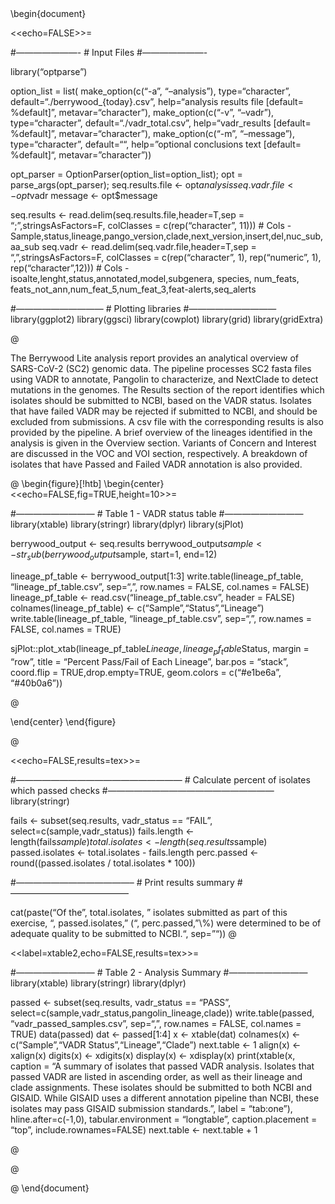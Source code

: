 %
\documentclass[12pt]{article}
\usepackage{Sweave}
\usepackage{pdflscape}
\usepackage{geometry}
\usepackage{longtable}
\geometry{letterpaper, portrait, margin=1in}
\SweaveOpts{height=6,width=10,echo=FALSE}
\setkeys{Gin}{width=6in}
\usepackage[format=hang,font=small,labelfont=bf]{caption}
\usepackage[dvipsnames]{xcolor}

\title{SARS-CoV-2 Characterization, Mutation Prediction \& \protect\\ Genome Analysis \protect\\[0.2in]Berrywood Analysis for:\protect\\"Title goes here"}


\begin{document}
\maketitle
\tableofcontents

<<echo=FALSE>>=

#----------------------
# Input Files
#----------------------

library("optparse")

option_list = list(
  make_option(c("-a", "--analysis"), type="character", default="./berrywood_{today}.csv",
              help="analysis results file [default= %default]", metavar="character"),
  make_option(c("-v", "--vadr"), type="character", default="./vadr_total.csv",
              help="vadr_results [default= %default]", metavar="character"),
  make_option(c("-m", "--message"), type="character", default="",
              help="optional conclusions text [default= %default]", metavar="character"))


opt_parser = OptionParser(option_list=option_list);
opt = parse_args(opt_parser);
seq.results.file <- opt$analysis
seq.vadr.file <- opt$vadr
message <- opt$message

  seq.results <- read.delim(seq.results.file,header=T,sep = ";",stringsAsFactors=F,
    colClasses = c(rep("character", 11)))
    # Cols - Sample,status,lineage,pango_version,clade,next_version,insert,del,nuc_sub,aa_sub
  seq.vadr <- read.delim(seq.vadr.file,header=T,sep = ",",stringsAsFactors=F,
    colClasses = c(rep("character", 1), rep("numeric", 1), rep("character",12)))
    # Cols - isoalte,lenght,status,annotated,model,subgenera, species, num_feats, feats_not_ann,num_feat_5,num_feat_3,feat-alerts,seq_alerts

#------------------------------
# Plotting libraries
#------------------------------
library(ggplot2)
library(ggsci)
library(cowplot)
library(grid)
library(gridExtra)

@

\newpage

\section{Overview}
\setlength\floatsep{0pt}
\setlength\intextsep{0pt}

The Berrywood Lite analysis report provides an analytical overview of SARS-CoV-2 (SC2) genomic data. The pipeline processes SC2 fasta files using VADR to annotate, Pangolin to characterize, and NextClade to detect mutations in the genomes. The Results section of the report identifies which isolates should be submitted to NCBI, based on the VADR status. Isolates that have failed VADR may be rejected if submitted to NCBI, and should be excluded from submissions. A csv file with the corresponding results is also provided by the pipeline. A brief overview of the lineages identified in the analysis is given in the Overview section. Variants of Concern and Interest are discussed in the VOC and VOI section, respectively. A breakdown of isolates that have Passed and Failed VADR annotation is also provided.
\vspace{20pt}

@
\begin{figure}[!htb]
\begin{center}
<<echo=FALSE,fig=TRUE,height=10>>=

#---------------------------
# Table 1 - VADR status table
#---------------------------
library(xtable)
library(stringr)
library(dplyr)
library(sjPlot)

berrywood_output <- seq.results
berrywood_output$sample <- str_sub(berrywood_output$sample, start=1, end=12)

lineage_pf_table <- berrywood_output[1:3]
write.table(lineage_pf_table, "lineage_pf_table.csv", sep=",", row.names = FALSE, col.names = FALSE)
lineage_pf_table <- read.csv("lineage_pf_table.csv", header = FALSE)
colnames(lineage_pf_table) <- c("Sample","Status","Lineage")
write.table(lineage_pf_table, "lineage_pf_table.csv", sep=",", row.names = FALSE, col.names = TRUE)


sjPlot::plot_xtab(lineage_pf_table$Lineage, lineage_pf_table$Status, margin = "row", title = "Percent Pass/Fail of Each Lineage", bar.pos = "stack", coord.flip = TRUE,drop.empty=TRUE, geom.colors = c("#e1be6a", "#40b0a6"))

@
\captionsetup{skip=5pt}
\caption{Percent Pass/Fail of Each Lineage. Each lineage identified in the analysis is included
in the figure. Those isolates that passed VADR are in light blue, while those isolates
that failed VADR are gold. The total number of isolates present that passed and
failed are included in the figure on their respective bars, as well as the percentage
passed or failed.}
\end{center}
\end{figure}




@
\section{Results}

<<echo=FALSE,results=tex>>=

#---------------------------------------------------------
# Calculate percent of isolates which passed checks
#---------------------------------------------------------
library(stringr)


fails <- subset(seq.results, vadr_status == "FAIL", select=c(sample,vadr_status))
fails.length <- length(fails$sample)
total.isolates <- length(seq.results$sample)
passed.isolates <- total.isolates - fails.length
perc.passed <- round((passed.isolates / total.isolates * 100))

#-----------------------------------------
# Print results summary
#-----------------------------------------

cat(paste("Of the ", total.isolates, " isolates submitted as part of this exercise, ", passed.isolates, " (", perc.passed, "\\%) were determined to be of adequate quality to be submitted to NCBI.\n", sep=""))
@

\vspace{20pt}
<<label=xtable2,echo=FALSE,results=tex>>=

#---------------------------
# Table 2 - Analysis Summary
#---------------------------
library(xtable)
library(stringr)
library(dplyr)

passed <- subset(seq.results, vadr_status == "PASS", select=c(sample,vadr_status,pangolin_lineage,clade))
write.table(passed, "vadr_passed_samples.csv", sep=",", row.names = FALSE, col.names = TRUE)
data(passed)
dat <- passed[1:4]
x <- xtable(dat)
colnames(x) <- c("Sample","VADR Status","Lineage","Clade")
next.table <- 1
align(x) <- xalign(x)
digits(x) <- xdigits(x)
display(x) <- xdisplay(x)
print(xtable(x, caption = "A summary of isolates that passed VADR analysis. Isolates that passed VADR are listed in ascending order, as well as their lineage and clade assignments. These isolates should be submitted to both NCBI and GISAID. While GISAID uses a different annotation pipeline than NCBI, these isolates may pass GISAID submission standards.",
  label = "tab:one"), hline.after=c(-1,0), tabular.environment = "longtable", caption.placement = "top", include.rownames=FALSE)
next.table <- next.table + 1

@


@
\newpage
\newgeometry{top=0.8in,bottom=0.9in}
\subsection{Lineage Analysis}
\begin{small}
<<echo=FALSE,results=tex>>=

cat(paste("Due to the evolving nature of the pandemic and SARS-CoV-2 genome, Public Health Laboratories are keeping detailed records of Variants of Concern and Variants of interest.\n", sep=""))
@
\vspace{20pt}

@
\subsubsection{Overall Lineage Analysis}
\begin{small}
<<echo=FALSE,results=tex>>=

cat(paste("An overview of all lineages analyzed is provided in Figure 2. \n", sep=""))
@
\begin{figure}[!htb]
\begin{center}
<<echo=FALSE,fig=TRUE,height=10>>=

#---------------------------
# Table 1 - VADR status table
#---------------------------
library(stringr)
library(dplyr)
library(ggplot2)

berrywood_output <- seq.results
berrywood_output$sample <- str_sub(berrywood_output$sample, start=1, end=12)
lineage_table <- table(berrywood_output$pangolin_lineage)
write.table(lineage_table, "lineage_table.csv", sep=",", row.names = FALSE, col.names = FALSE)
lineage_table <- read.csv("lineage_table.csv", header = FALSE)
colnames(lineage_table) <- c("Lineage","Frequency")
write.table(lineage_table, "lineage_table.csv", sep=",", row.names = FALSE, col.names = TRUE)

num_lineages <- length(lineage_table$Lineage)
p <- ggplot(data=lineage_table, aes(x=Lineage,y=Frequency))+
  geom_bar(aes(reorder(Lineage,-Frequency),Frequency, fill=Lineage),stat="identity") +
  scale_fill_viridis_d()+
  theme_minimal() +
  theme(axis.text = element_text(angle=90, hjust=1)) +
  labs(x= "Lineages")
print(p)
@
\captionsetup{skip=5pt}
\caption{Frequency of Lineages identified in the Berrywood Lite analysis. The Fre-
quency, or total number of times the lineage was identified in the analysis, is
on the y-axis. The lineages are listed on the x-axis in descending order. These
frequencies include all isolates in the analysis, both passed and failed.
}
\end{center}
\end{figure}

@
\end{small}


@
\subsubsection{Variants of Concern}
\begin{small}
<<echo=FALSE,results=tex>>=

cat(paste("Currently, CDC defines the following as Variants of Concern:\n", sep=""))
@
\vspace{20pt}
<<label=xtable1,echo=FALSE,results=tex>>=

#---------------------------------
# Make VOC table
#------------------------------
library(xtable)
library(stringr)


voc <- matrix(c("B.1.617.2","AY","B.1.1.529"),ncol=1,byrow=TRUE)
colnames(voc) <- c("Variants of Concern")
c <- xtable(voc)

next.table <- 1
print(xtable(c, caption = "Variants of Concern",
  label = "tab:one"), caption.placement = "top", include.rownames=FALSE)
next.table <- next.table + 1

@
\end{small}

@
\subsubsection{Variants of Interest}
\begin{small}
<<echo=FALSE,results=tex>>=
cat(paste("Currently, CDC has decided that there are no linages that meet the criteria for Variant of Interest.\n", sep=""))

@
\end{small}


@
\subsection{QC analysis of Samples}
\begin{small}
<<echo=FALSE,results=tex>>=
cat(paste("Listed below is an in-depth analysis of the samples that passed and failed VADR annotation.\n", sep=""))

@
\subsubsection{Passed Samples}
\begin{small}
<<echo=FALSE,results=tex>>=
#---------------------------------------------------------
# Calculate VOC lineage trends from passed data
#---------------------------------------------------------
library(stringr)
library(dplyr)

passed <- subset(seq.results, vadr_status == "PASS", select=c(sample,pangolin_lineage))
total.passed <- length(passed$sample)

b16172.isolates <- subset(passed, pangolin_lineage == "B.1.617.2", select=c(sample,pangolin_lineage))
total.b16172 <- length(b16172.isolates$sample)
perc.b16172 <- round((total.b16172 / total.passed * 100))

ay.isolates <- passed[str_detect(passed$pangolin_lineage, "AY"), ]
total.ay <- length(ay.isolates$sample)
perc.ay <- round((total.ay / total.passed * 100))

b11529.isolates <- passed[str_detect(passed$pangolin_lineage, "B.1.1.529"), ]
total.b11529 <- length(b11529.isolates$sample)
perc.b11529 <- round((total.b11529 / total.passed * 100))

merged.voc.df.passed <- rbind(b16172.isolates,ay.isolates)
merged.voc.df.passed <- rbind(merged.voc.df.passed,b11529.isolates)
total.voc <- length(merged.voc.df.passed$sample)
perc.voc.passed <- round((total.voc / total.passed * 100))

#--------------------------
# print Lineage summaries
#--------------------------

cat(paste("Of the ", total.passed, " isolates that passed VADR QC, ", total.voc, " (", perc.voc.passed, "\\%) were determined to be Variants of Concern. In the passed VOC dataset,  ",total.b16172, " (", perc.b16172, "\\%) were lineage B.1.617.2, ",total.ay, " (", perc.ay, "\\%) were lineage AY, and" ,total.b11529, " (", perc.b11529, "\\%) were lineage Omicron.\n", sep=""))

@
\vspace{20pt}
<<label=xtable3,echo=FALSE,results=tex>>=

#---------------------------
# Table 3 - Analysis Summary
#---------------------------
library(xtable)
library(stringr)
library(dplyr)

data(merged.voc.df.passed)
dat <- merged.voc.df.passed[1:2]
x <- xtable(dat)
colnames(x) <- c("Sample","Lineage")
next.table <- 1
print(xtable(x, caption = "Passed Sample VOC Lineage Assignment",
  label = "tab:one"), hline.after=c(-1,0), tabular.environment = "longtable", caption.placement = "top", include.rownames=FALSE)
next.table <- next.table + 1


@
\end{small}

@
\subsubsection{Failed Samples}
\begin{small}
<<echo=FALSE,results=tex>>=

#---------------------------------------------------------
# Calculate trends from failed data
#---------------------------------------------------------
library(stringr)

vadr_reasons <- subset(seq.vadr, status =="FAIL", select=c(isolate,seq_alerts))
vadr_reasons <- setNames(vadr_reasons, c("sample","seq_alerts"))

failed <- subset(seq.results, vadr_status == "FAIL", select=c(sample,vadr_status,pangolin_lineage))
failed <- merge(vadr_reasons,failed,by="sample")
failed <- failed[,c(1,3,4,2)]
write.table(failed, "vadr_failed_samples.csv", sep=",", row.names = FALSE, col.names = TRUE)
total.failed <- length(failed$sample)

total.samples <- length(seq.results$sample)
perc.failed <- round((total.failed / total.samples * 100))
failed2 <- failed[,c(1,3,4)]
#--------------------------
# print Lineage summaries
#--------------------------

cat(paste("Of the ", total.samples, " isolates that were analyzed, ", total.failed, " (", perc.failed, "\\%) failed VADR annotation analysis. \n", sep=""))

@
\vspace{20pt}
<<label=xtable4,echo=FALSE,results=tex>>=

#---------------------------
# Table 3 - Analysis Summary
#---------------------------
library(xtable)
library(stringr)
library(dplyr)

data(failed2)
dat <- failed2[1:3]
x <- xtable(dat)
colnames(x) <- c("Sample","Lineage","Seq Error")
next.table <- 1
print(xtable(x, caption = "Failed Sample Lineage Assignment and VADR Errors.",
  label = "tab:one"),size="\\fontsize{8pt}{10pt}\\selectfont", hline.after=c(-1,0), tabular.environment = "longtable", caption.placement = "top", include.rownames=FALSE)
next.table <- next.table + 1

@
\end{small}


@
\subsubsection{Failed VOC Samples}
\begin{small}
<<echo=FALSE,results=tex>>=

#---------------------------------------------------------
# Calculate VOC lineage trends from failed data
#---------------------------------------------------------
library(stringr)

vadr_reasons <- subset(seq.vadr, status =="FAIL", select=c(isolate,seq_alerts))
vadr_reasons <- setNames(vadr_reasons, c("sample","seq_alerts"))

failed <- subset(seq.results, vadr_status == "FAIL", select=c(sample,vadr_status,pangolin_lineage))
failed <- merge(vadr_reasons,failed,by="sample")
failed <- failed[,c(1,3,4,2)]
total.failed <- length(failed$sample)

b16172.isolates <- subset(failed, pangolin_lineage == "B.1.617.2", select=c(sample,pangolin_lineage,seq_alerts))
total.b16172.failed <- length(b16172.isolates$sample)
perc.b16172.failed <- round((total.b16172.failed / total.failed * 100))

ay.isolates <- failed[str_detect(failed$pangolin_lineage, "AY"), ]
total.ay.failed <- length(ay.isolates$sample)
perc.ay.failed <- round((total.ay.failed / total.failed * 100))

b11529.isolates <- failed[str_detect(failed$pangolin_lineage, "B.1.1.529"), ]
total.b11529.failed <- length(b11529.isolates$sample)
perc.b11529.failed <- round((total.b11529.failed / total.failed * 100))

merged.voc.df.failed <- rbind(b16172.isolates,ay.isolates)
merged.voc.df.failed <- rbind(merged.voc.df.failed,b11529.isolates)
write.table(merged.voc.df.failed, "vadr_failed_voc_samples.csv", sep=",", row.names = FALSE, col.names = TRUE)
total.voc.failed <- length(merged.voc.df.failed$sample)
perc.voc.failed <- round((total.voc.failed / total.failed * 100))


#--------------------------
# print Lineage summaries
#--------------------------

cat(paste("Of the ", total.failed, " isolates that failed VADR QC, ", total.voc.failed, " (", perc.voc.failed, "\\%) were determined to be Variants of Concern. In the failed VOC dataset, ", total.b16172.failed, " (", perc.b16172.failed, "\\%) were lineage B.1.617.2, ",total.ay.failed, " (", perc.ay.failed, "\\%) were lineage AY, and ",total.b11529.failed, " (", perc.b11529.failed, "\\%) were lineage Omicron.\n", sep=""))

@
\vspace{20pt}
<<label=xtable4,echo=FALSE,results=tex>>=

#---------------------------
# Table 3 - Analysis Summary
#---------------------------
library(xtable)
library(stringr)
library(dplyr)

data(merged.voc.df.failed)
dat <- merged.voc.df.failed[1:3]
x <- xtable(dat)
colnames(x) <- c("Sample","Lineage","Seq Error")
next.table <- 1
print(xtable(x, caption = "Failed Sample VOC Lineage Assignment and VADR Errors",
  label = "tab:one"), hline.after=c(-1,0), tabular.environment = "longtable", caption.placement = "top", include.rownames=FALSE)
next.table <- next.table + 1

@
\end{small}


@
\subsection{Mutations Analysis}
\begin{small}
<<echo=FALSE,results=tex>>=

#---------------------------------------------------------
# Determine total mutations
#---------------------------------------------------------
library(stringr)
library(dplyr)
library(tidyr)

mutations <- seq.results %>%
                    select(sample,vadr_status,pangolin_lineage,pangolin_version,
                           clade,nextclade_version,insertions,deletions,nucleotide_subs,
                           amino_acid_subs)
aa_mutations <- mutations %>% select(sample,amino_acid_subs)
aa_mutation_data <- data.frame(aa_mutations)
aa_mutation_data <- aa_mutation_data %>%
                    separate_rows(amino_acid_subs, sep=",")

aa_dt_N <- aa_mutation_data[grep("N:",aa_mutation_data$amino_acid_subs),]
aa_dt_N <- data.frame(aa_dt_N)

aa_dt_S <- aa_mutation_data[grep("S:",aa_mutation_data$amino_acid_subs),]
aa_dt_S <- data.frame(aa_dt_S)

aa_dt_E <- aa_mutation_data[grep("E:",aa_mutation_data$amino_acid_subs),]
aa_dt_E <- data.frame(aa_dt_E)

aa_dt_M <- aa_mutation_data[grep("M:",aa_mutation_data$amino_acid_subs),]
aa_dt_M <- data.frame(aa_dt_M)

aa_dt_ORF1a <- aa_mutation_data[grep("ORF1a:",aa_mutation_data$amino_acid_subs),]
aa_dt_ORF1a <- data.frame(aa_dt_ORF1a)

aa_dt_ORF1b <- aa_mutation_data[grep("ORF1b:",aa_mutation_data$amino_acid_subs),]
aa_dt_ORF1b <- data.frame(aa_dt_ORF1b)

aa_dt_ORF3a <- aa_mutation_data[grep("ORF3a:",aa_mutation_data$amino_acid_subs),]
aa_dt_ORF3a <- data.frame(aa_dt_ORF3a)

aa_dt_ORF6 <- aa_mutation_data[grep("ORF6:",aa_mutation_data$amino_acid_subs),]
aa_dt_ORF6 <- data.frame(aa_dt_ORF6)

aa_dt_ORF7a <- aa_mutation_data[grep("ORF7a:",aa_mutation_data$amino_acid_subs),]
aa_dt_ORF7a <- data.frame(aa_dt_ORF7a)

aa_dt_ORF7b <- aa_mutation_data[grep("ORF7b:",aa_mutation_data$amino_acid_subs),]
aa_dt_ORF7b <- data.frame(aa_dt_ORF7b)

aa_dt_ORF8 <- aa_mutation_data[grep("ORF8:",aa_mutation_data$amino_acid_subs),]
aa_dt_ORF8 <- data.frame(aa_dt_ORF8)

aa_dt_ORF9b <- aa_mutation_data[grep("ORF9b:",aa_mutation_data$amino_acid_subs),]
aa_dt_ORF9b <- data.frame(aa_dt_ORF9b)

nt_mutations <- mutations %>%
                    select(sample,nucleotide_subs)
nt_mutation_data <- data.frame(nt_mutations)

insert_mutations <- mutations %>%
                    select(sample,insertions)
insert_mutation_data <- data.frame(insert_mutations)

del_mutations <- mutations %>%
                    select(sample,deletions)
del_mutation_data <- data.frame(del_mutations)

#--------------------------
# print Lineage summaries
#--------------------------

cat(paste("The following analysis uses the mutations as determined by NextClade. Mutations are listed according to which gene product is affected, ie \n N, S, E, M, ORF1a, ORF1b, ORF3a, ORF6, ORF7a, ORF7b, ORF8, and ORF9b. Isolates that have no mutations are excluded from this section.", sep=""))

@
\subsubsection{N Gene Mutations Analysis}
\begin{small}
<<echo=FALSE,results=tex>>=

@
\vspace{20pt}
<<label=xtable4,echo=FALSE,results=tex>>=

#---------------------------
# Table 3 - Analysis Summary
#---------------------------
library(xtable)
library(stringr)
library(dplyr)


x <- xtable(aa_dt_N)
colnames(x) <- c("Sample","N Amino Acid Mutations")
next.table <- 1
print(xtable(x, caption = "N Amino Acid Muations in Samples",
  label = "tab:one"), hline.after=c(-1,0), tabular.environment = "longtable", caption.placement = "top", include.rownames=FALSE)
next.table <- next.table + 1

@
\end{small}

@
\subsubsection{S Gene Mutations Analysis}
\begin{small}
<<echo=FALSE,results=tex>>=

@
\vspace{20pt}
<<label=xtable4,echo=FALSE,results=tex>>=

#---------------------------
# Table 3 - Analysis Summary
#---------------------------
library(xtable)
library(stringr)
library(dplyr)


x <- xtable(aa_dt_S)
colnames(x) <- c("Sample","S Amino Acid Mutations")
next.table <- 1
print(xtable(x, caption = "S Amino Acid Muations in Samples",
  label = "tab:one"), hline.after=c(-1,0), tabular.environment = "longtable", caption.placement = "top", include.rownames=FALSE)
next.table <- next.table + 1

@
\end{small}

@
\subsubsection{E Gene Mutations Analysis}
\begin{small}
<<echo=FALSE,results=tex>>=

@
\vspace{20pt}
<<label=xtable4,echo=FALSE,results=tex>>=

#---------------------------
# Table 3 - Analysis Summary
#---------------------------
library(xtable)
library(stringr)
library(dplyr)


x <- xtable(aa_dt_E)
colnames(x) <- c("Sample","E Amino Acid Mutations")
next.table <- 1
print(xtable(x, caption = "E Amino Acid Muations in Samples",
  label = "tab:one"), hline.after=c(-1,0), tabular.environment = "longtable", caption.placement = "top", include.rownames=FALSE)
next.table <- next.table + 1

@
\end{small}


@
\subsubsection{M Gene Mutations Analysis}
\begin{small}
<<echo=FALSE,results=tex>>=

@
\vspace{20pt}
<<label=xtable4,echo=FALSE,results=tex>>=

#---------------------------
# Table 3 - Analysis Summary
#---------------------------
library(xtable)
library(stringr)
library(dplyr)


x <- xtable(aa_dt_M)
colnames(x) <- c("Sample","M Amino Acid Mutations")
next.table <- 1
print(xtable(x, caption = "M Amino Acid Muations in Samples",
  label = "tab:one"), hline.after=c(-1,0), tabular.environment = "longtable", caption.placement = "top", include.rownames=FALSE)
next.table <- next.table + 1
@
\end{small}

@
\subsubsection{ORF1a Gene Mutations Analysis}
\begin{small}
<<echo=FALSE,results=tex>>=

@
\vspace{20pt}
<<label=xtable4,echo=FALSE,results=tex>>=

#---------------------------
# Table 3 - Analysis Summary
#---------------------------
library(xtable)
library(stringr)
library(dplyr)


x <- xtable(aa_dt_ORF1a)
colnames(x) <- c("Sample","ORF1a Amino Acid Mutations")
next.table <- 1
print(xtable(x, caption = "ORF1a Amino Acid Muations in Samples",
  label = "tab:one"), hline.after=c(-1,0), tabular.environment = "longtable", caption.placement = "top", include.rownames=FALSE)
next.table <- next.table + 1
@
\end{small}

@
\subsubsection{ORF1b Gene Mutations Analysis}
\begin{small}
<<echo=FALSE,results=tex>>=

@
\vspace{20pt}
<<label=xtable4,echo=FALSE,results=tex>>=

#---------------------------
# Table 3 - Analysis Summary
#---------------------------
library(xtable)
library(stringr)
library(dplyr)


x <- xtable(aa_dt_ORF1b)
colnames(x) <- c("Sample","ORF1b Amino Acid Mutations")
next.table <- 1
print(xtable(x, caption = "ORF1b Amino Acid Muations in Samples",
  label = "tab:one"), hline.after=c(-1,0), tabular.environment = "longtable", caption.placement = "top", include.rownames=FALSE)
next.table <- next.table + 1
@
\end{small}

@
\subsubsection{ORF3a Gene Mutations Analysis}
\begin{small}
<<echo=FALSE,results=tex>>=

@
\vspace{20pt}
<<label=xtable4,echo=FALSE,results=tex>>=

#---------------------------
# Table 3 - Analysis Summary
#---------------------------
library(xtable)
library(stringr)
library(dplyr)


x <- xtable(aa_dt_ORF3a)
colnames(x) <- c("Sample","ORF3a Amino Acid Mutations")
next.table <- 1
print(xtable(x, caption = "ORF3a Amino Acid Muations in Samples",
  label = "tab:one"), hline.after=c(-1,0), tabular.environment = "longtable", caption.placement = "top", include.rownames=FALSE)
next.table <- next.table + 1
@
\end{small}

@
\subsubsection{ORF6 Gene Mutations Analysis}
\begin{small}
<<echo=FALSE,results=tex>>=

@
\vspace{20pt}
<<label=xtable4,echo=FALSE,results=tex>>=

#---------------------------
# Table 3 - Analysis Summary
#---------------------------
library(xtable)
library(stringr)
library(dplyr)


x <- xtable(aa_dt_ORF6)
colnames(x) <- c("Sample","ORF6 Amino Acid Mutations")
next.table <- 1
print(xtable(x, caption = "ORF6 Amino Acid Muations in Samples",
  label = "tab:one"), hline.after=c(-1,0), tabular.environment = "longtable", caption.placement = "top", include.rownames=FALSE)
next.table <- next.table + 1
@
\end{small}

@
\subsubsection{ORF7a Gene Mutations Analysis}
\begin{small}
<<echo=FALSE,results=tex>>=

@
\vspace{20pt}
<<label=xtable4,echo=FALSE,results=tex>>=

#---------------------------
# Table 3 - Analysis Summary
#---------------------------
library(xtable)
library(stringr)
library(dplyr)


x <- xtable(aa_dt_ORF7a)
colnames(x) <- c("Sample","ORF7a Amino Acid Mutations")
next.table <- 1
print(xtable(x, caption = "ORF7a Amino Acid Muations in Samples",
  label = "tab:one"), hline.after=c(-1,0), tabular.environment = "longtable", caption.placement = "top", include.rownames=FALSE)
next.table <- next.table + 1
@
\end{small}

@
\subsubsection{ORF7b Gene Mutations Analysis}
\begin{small}
<<echo=FALSE,results=tex>>=

@
\vspace{20pt}
<<label=xtable4,echo=FALSE,results=tex>>=

#---------------------------
# Table 3 - Analysis Summary
#---------------------------
library(xtable)
library(stringr)
library(dplyr)


x <- xtable(aa_dt_ORF7b)
colnames(x) <- c("Sample","ORF7b Amino Acid Mutations")
next.table <- 1
print(xtable(x, caption = "ORF7b Amino Acid Muations in Samples",
  label = "tab:one"), hline.after=c(-1,0), tabular.environment = "longtable", caption.placement = "top", include.rownames=FALSE)
next.table <- next.table + 1
@
\end{small}

@
\subsubsection{ORF8 Gene Mutations Analysis}
\begin{small}
<<echo=FALSE,results=tex>>=

@
\vspace{20pt}
<<label=xtable4,echo=FALSE,results=tex>>=

#---------------------------
# Table 3 - Analysis Summary
#---------------------------
library(xtable)
library(stringr)
library(dplyr)


x <- xtable(aa_dt_ORF8)
colnames(x) <- c("Sample","ORF8 Amino Acid Mutations")
next.table <- 1
print(xtable(x, caption = "ORF8 Amino Acid Muations in Samples",
  label = "tab:one"), hline.after=c(-1,0), tabular.environment = "longtable", caption.placement = "top", include.rownames=FALSE)
next.table <- next.table + 1
@
\end{small}

@
\subsubsection{ORF9b Gene Mutations Analysis}
\begin{small}
<<echo=FALSE,results=tex>>=

@
\vspace{20pt}
<<label=xtable4,echo=FALSE,results=tex>>=

#---------------------------
# Table 3 - Analysis Summary
#---------------------------
library(xtable)
library(stringr)
library(dplyr)


x <- xtable(aa_dt_ORF9b)
colnames(x) <- c("Sample","ORF9b Amino Acid Mutations")
next.table <- 1
print(xtable(x, caption = "ORF9b Amino Acid Muations in Samples",
  label = "tab:one"), hline.after=c(-1,0), tabular.environment = "longtable", caption.placement = "top", include.rownames=FALSE)
next.table <- next.table + 1
@
\end{small}

@
\end{small}

@
\end{small}

@
\end{small}
\restoregeometry


@
\end{document}

